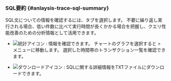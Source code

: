 ### SQL要約 {#anlaysis-trace-sql-summary}

<ImgLang img="analysis-tx-sql-summary.png" desc="SQL要約" />

SQL文についての情報を確認するには、<Cmdname sid="TTL06129" className="uitext" />タブを選択します。 不要に繰り返し実行される場合、低い件数に比べて実行時間が長くかかる場合を把握し、クエリ性能改善のための分析情報として活用できます。

- ![統計アイコン](/img/ic-static.svg) : <Cmdname sid="transaction_statistics" className="uitext" />情報を確認できます。 チャートのグラフを選択すると<Cmdname sid="side_analysis" className="uitext" /> &gt; <Cmdname sid="side_txSearch" className="uitext" />メニューに移動します。 選択した時間帯のトランザクション一覧を確認できます。

- ![ダウンロードアイコン](/img/ico-download.svg) <Cmdname sid="sql" className="uitext" />: SQLに関する詳細情報をTXTファイルにダウンロードできます。
